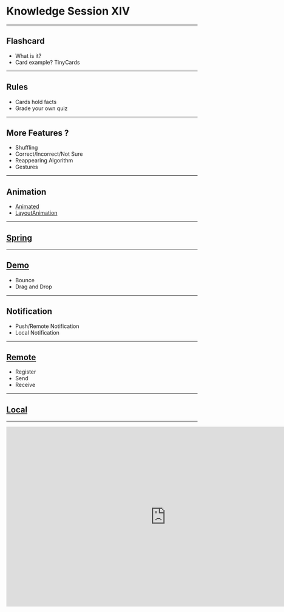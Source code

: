 
<Head>
    <title>Knowledge Session XIV 🤯</title>
</Head>

# Knowledge Session XIV

---

## Flashcard

-   What is it?
-   Card example? TinyCards

---

## Rules

-   Cards hold facts
-   Grade your own quiz

---

## More Features ?

-   Shuffling
-   Correct/Incorrect/Not Sure
-   Reappearing Algorithm
-   Gestures

---

## Animation

-   [Animated](https://facebook.github.io/react-native/docs/0.59/animations#animated-api)
-   [LayoutAnimation](https://facebook.github.io/react-native/docs/0.59/animations#layoutanimation-api)

---

## [Spring](https://facebook.github.io/react-native/docs/animated#spring)

---

## [Demo](https://github.com/TianyuanC/animation-demo)

-   Bounce
-   Drag and Drop

---

## Notification

-   Push/Remote Notification
-   Local Notification

---

## [Remote](https://docs.expo.io/versions/v33.0.0/guides/push-notifications/#push-notifications)

-   Register
-   Send
-   Receive

---

## [Local](https://docs.expo.io/versions/v33.0.0/sdk/notifications/#notificationsschedulelocalnotificationasynclocalnotification-schedulingoptions)

---

<iframe
    width="840"
    height="473"
    src="https://www.youtube.com/embed/rqKhfISCvfM"
    frameBorder="0"
    allow="accelerometer; autoplay; encrypted-media; gyroscope; picture-in-picture"
    allowFullScreen
/>

---

## Until Next Time 👋

